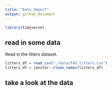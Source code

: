 ```yaml
---
title: "Data Import"
output: github_document
---
```


```r
library(tidyverse)
```

## read in some data

Read in the litters dataset.

```r
litters_df = read_csv("./data/FAS_litters.csv")
litters_df = janitor::clean_names(litters_df)
```



## take a look at the data

